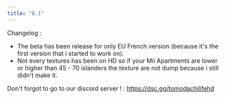 ```yaml
---
title: "0.1"
---
```


Changelog :
- The beta has been release for only EU French version (because it's the first version that i started to work on).
- Not every textures has been on HD so if your Mii Apartments are lower or higher than 45 - 70 islanders the texture are not dump because i still didn't make it.

Don't forgot to go to our discord server ! : https://dsc.gg/tomodachilifehd